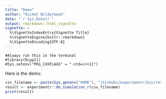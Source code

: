 ```yaml
---
title: "Demo"
author: "Richel Bilderbeek"
date: "`r Sys.Date()`"
output: rmarkdown::html_vignette
vignette: >
  %\VignetteIndexEntry{Vignette Title}
  %\VignetteEngine{knitr::rmarkdown}
  %\VignetteEncoding{UTF-8}
---
```



```
#Always run this in the terminal
#library(Rcpp11)
#Sys.setenv("PKG_CXXFLAGS" = "-std=c++11")
```

Here is the demo:

```r
csv_filename <- paste(Sys.getenv("HOME"), "/GitHubs/experimentr/bin/results.csv", sep = "")
result <- experimentr::do_simulation_r(csv_filename)
print(result)
```
